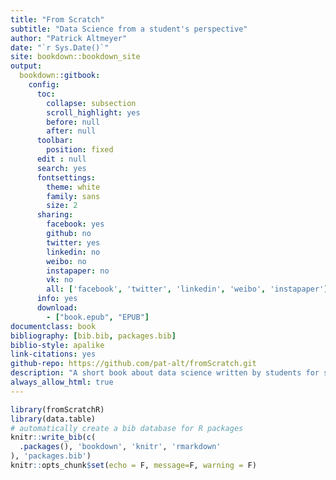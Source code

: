 ```yaml
--- 
title: "From Scratch"
subtitle: "Data Science from a student's perspective"
author: "Patrick Altmeyer"
date: "`r Sys.Date()`"
site: bookdown::bookdown_site
output: 
  bookdown::gitbook:
    config:
      toc:
        collapse: subsection
        scroll_highlight: yes
        before: null
        after: null
      toolbar:
        position: fixed
      edit : null
      search: yes
      fontsettings:
        theme: white
        family: sans
        size: 2
      sharing:
        facebook: yes
        github: no
        twitter: yes
        linkedin: no
        weibo: no
        instapaper: no
        vk: no
        all: ['facebook', 'twitter', 'linkedin', 'weibo', 'instapaper']
      info: yes
      download:
        - ["book.epub", "EPUB"]
documentclass: book
bibliography: [bib.bib, packages.bib]
biblio-style: apalike
link-citations: yes
github-repo: https://github.com/pat-alt/fromScratch.git
description: "A short book about data science written by students for students."
always_allow_html: true
---
```


```r
library(fromScratchR)
library(data.table)
# automatically create a bib database for R packages
knitr::write_bib(c(
  .packages(), 'bookdown', 'knitr', 'rmarkdown'
), 'packages.bib')
knitr::opts_chunk$set(echo = F, message=F, warning = F)
```

